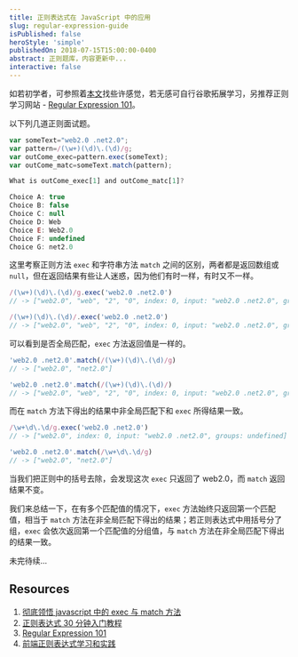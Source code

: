 ```yaml
---
title: 正则表达式在 JavaScript 中的应用
slug: regular-expression-guide
isPublished: false
heroStyle: 'simple'
publishedOn: 2018-07-15T15:00:00-0400
abstract: 正则题库，内容更新中...
interactive: false
---
```


如若初学者，可参照着[本文](/regular-expression-in-javascript)找些许感觉，若无感可自行谷歌拓展学习，另推荐正则学习网站 - [Regular Expression 101](https://regex101.com/)。

以下列几道正则面试题。

```js
var someText="web2.0 .net2.0";
var pattern=/(\w+)(\d)\.(\d)/g;
var outCome_exec=pattern.exec(someText);
var outCome_matc=someText.match(pattern);

What is outCome_exec[1] and outCome_matc[1]? 

Choice A: true 
Choice B: false 
Choice C: null 
Choice D: Web 
Choice E: Web2.0 
Choice F: undefined
Choice G: net2.0
```

这里考察正则方法 `exec` 和字符串方法 `match` 之间的区别，两者都是返回数组或 `null`，但在返回结果有些让人迷惑，因为他们有时一样，有时又不一样。

```js
/(\w+)(\d)\.(\d)/g.exec('web2.0 .net2.0')
// -> ["web2.0", "web", "2", "0", index: 0, input: "web2.0 .net2.0", groups: undefined]

/(\w+)(\d)\.(\d)/.exec('web2.0 .net2.0')
// -> ["web2.0", "web", "2", "0", index: 0, input: "web2.0 .net2.0", groups: undefined]
```

可以看到是否全局匹配，`exec` 方法返回值是一样的。

```js
'web2.0 .net2.0'.match(/(\w+)(\d)\.(\d)/g)
// -> ["web2.0", "net2.0"]

'web2.0 .net2.0'.match(/(\w+)(\d)\.(\d)/)
// -> ["web2.0", "web", "2", "0", index: 0, input: "web2.0 .net2.0", groups: undefined]
```

而在 `match` 方法下得出的结果中非全局匹配下和 `exec` 所得结果一致。

```js
/\w+\d\.\d/g.exec('web2.0 .net2.0')
// -> ["web2.0", index: 0, input: "web2.0 .net2.0", groups: undefined]

'web2.0 .net2.0'.match(/\w+\d\.\d/g)
// -> ["web2.0", "net2.0"]
```

当我们把正则中的括号去除，会发现这次 `exec` 只返回了 web2.0，而 `match` 返回结果不变。

我们来总结一下，在有多个匹配值的情况下，`exec` 方法始终只返回第一个匹配值，相当于 `match` 方法在非全局匹配下得出的结果；若正则表达式中用括号分了组，`exec` 会依次返回第一个匹配值的分组值，与 `match` 方法在非全局匹配下得出的结果一致。

未完待续...

## Resources
1. [彻底领悟 javascript 中的 exec 与 match 方法](https://www.cnblogs.com/xiehuiqi220/archive/2008/12/01/1327487.html)
2. [正则表达式 30 分钟入门教程](http://www.runoob.com/w3cnote/regular-expression-30-minutes-tutorial.html)
3. [Regular Expression 101](https://regex101.com/)
4. [前端正则表达式学习和实践](https://juejin.im/post/5c6d18e56fb9a04a0a5fc4bf)


